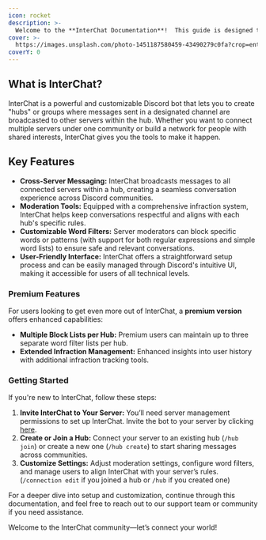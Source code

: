 ```yaml
---
icon: rocket
description: >-
  Welcome to the **InterChat Documentation**!  This guide is designed to help you understand and get the most out of InterChat—a cross-server chat bot that connects communities across multiple servers, fostering real-time conversation and collaboration.
cover: >-
  https://images.unsplash.com/photo-1451187580459-43490279c0fa?crop=entropy&cs=srgb&fm=jpg&ixid=M3wxOTcwMjR8MHwxfHNlYXJjaHwxfHxnbG9iZXxlbnwwfHx8fDE3MTYyNzc1NDR8MA&ixlib=rb-4.0.3&q=85
coverY: 0
---
```


## What is InterChat?

InterChat is a powerful and customizable Discord bot that lets you to create "hubs" or groups where messages sent in a designated channel are broadcasted to other servers within the hub. Whether you want to connect multiple servers under one community or build a network for people with shared interests, InterChat gives you the tools to make it happen.

## Key Features

- **Cross-Server Messaging:** InterChat broadcasts messages to all connected servers within a hub, creating a seamless conversation experience across Discord communities.
- **Moderation Tools:** Equipped with a comprehensive infraction system, InterChat helps keep conversations respectful and aligns with each hub's specific rules.
- **Customizable Word Filters:** Server moderators can block specific words or patterns (with support for both regular expressions and simple word lists) to ensure safe and relevant conversations.
- **User-Friendly Interface:** InterChat offers a straightforward setup process and can be easily managed through Discord's intuitive UI, making it accessible for users of all technical levels.

### Premium Features

For users looking to get even more out of InterChat, a **premium version** offers enhanced capabilities:

- **Multiple Block Lists per Hub:** Premium users can maintain up to three separate word filter lists per hub.
- **Extended Infraction Management:** Enhanced insights into user history with additional infraction tracking tools.

### Getting Started

If you're new to InterChat, follow these steps:

1. **Invite InterChat to Your Server:** You’ll need server management permissions to set up InterChat. Invite the bot to your server by clicking [here](https://discord.com/oauth2/authorize?client_id=871627754448732692&permissions=8&scope=bot).
2. **Create or Join a Hub:** Connect your server to an existing hub (`/hub join`) or create a new one (`/hub create`) to start sharing messages across communities.
3. **Customize Settings:** Adjust moderation settings, configure word filters, and manage users to align InterChat with your server’s rules. (`/connection edit` if you joined a hub or `/hub` if you created one)

For a deeper dive into setup and customization, continue through this documentation, and feel free to reach out to our support team or community if you need assistance.

Welcome to the InterChat community—let’s connect your world!
